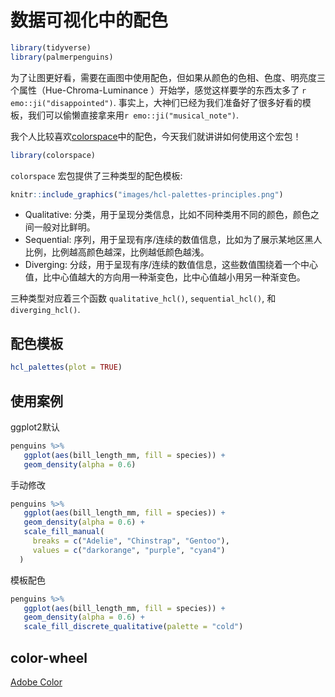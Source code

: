 # 数据可视化中的配色 {#ggplot2-colors}


```r
library(tidyverse)
library(palmerpenguins)
```


为了让图更好看，需要在画图中使用配色，但如果从颜色的色相、色度、明亮度三个属性（Hue-Chroma-Luminance ）开始学，感觉这样要学的东西太多了 `r emo::ji("disappointed")`. 事实上，大神们已经为我们准备好了很多好看的模板，我们可以偷懒直接拿来用`r emo::ji("musical_note")`.


我个人比较喜欢[colorspace](http://colorspace.r-forge.r-project.org/articles/color_spaces.html)中的配色，今天我们就讲讲如何使用这个宏包！

```r
library(colorspace)    
```



`colorspace` 宏包提供了三种类型的配色模板:

```r
knitr::include_graphics("images/hcl-palettes-principles.png")
```

- Qualitative: 分类，用于呈现分类信息，比如不同种类用不同的颜色，颜色之间一般对比鲜明。
- Sequential: 序列，用于呈现有序/连续的数值信息，比如为了展示某地区黑人比例，比例越高颜色越深，比例越低颜色越浅。
- Diverging: 分歧，用于呈现有序/连续的数值信息，这些数值围绕着一个中心值，比中心值越大的方向用一种渐变色，比中心值越小用另一种渐变色。

三种类型对应着三个函数 `qualitative_hcl()`, `sequential_hcl()`, 和 `diverging_hcl()`. 


## 配色模板

```r
hcl_palettes(plot = TRUE)
```

## 使用案例

ggplot2默认
```r
penguins %>% 
   ggplot(aes(bill_length_mm, fill = species)) +
   geom_density(alpha = 0.6)
```

手动修改
```r
penguins %>% 
   ggplot(aes(bill_length_mm, fill = species)) +
   geom_density(alpha = 0.6) +
   scale_fill_manual(
     breaks = c("Adelie", "Chinstrap", "Gentoo"), 
     values = c("darkorange", "purple", "cyan4")
  )
```


模板配色
```r
penguins %>% 
   ggplot(aes(bill_length_mm, fill = species)) +
   geom_density(alpha = 0.6) +
   scale_fill_discrete_qualitative(palette = "cold")
```



## color-wheel

[Adobe Color](https://color.adobe.com/zh/create/color-wheel)
